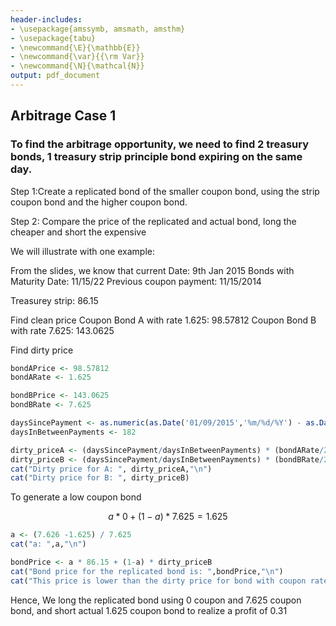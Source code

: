 ```yaml
---
header-includes:
- \usepackage{amssymb, amsmath, amsthm}
- \usepackage{tabu}
- \newcommand{\E}{\mathbb{E}}
- \newcommand{\var}{{\rm Var}}
- \newcommand{\N}{\mathcal{N}}
output: pdf_document
---
```


\noindent \begin{tabu} to \textwidth {@{}X[4 l] @{}X[r]}
  \textbf{Case 1}           & \\ 
  \textbf{MFE 408: Fixed Income}   & \\ 
  \textbf{Professor Longstaff}         & \\
  \textbf{Group 9}          &\\
  \textbf{Students: Yuhua Deng, Xiahao Wang, Nupur Solanki, Haoxuan Tong}
\end{tabu}

## Arbitrage Case 1

### To find the arbitrage opportunity, we need to find 2 treasury bonds, 1 treasury strip principle bond expiring on the same day.

Step 1:Create a replicated bond of the smaller coupon bond, using the strip coupon bond and the higher coupon bond.

Step 2: Compare the price of the replicated and actual bond, long the cheaper and short the expensive

We will illustrate with one example:

From the slides, we know that current Date: 9th Jan 2015
Bonds with Maturity Date: 11/15/22
Previous coupon payment: 11/15/2014

Treasurey strip: 86.15

Find clean price
Coupon Bond A with rate 1.625: 98.57812
Coupon Bond B with rate 7.625: 143.0625

Find dirty price

```r
bondAPrice <- 98.57812
bondARate <- 1.625

bondBPrice <- 143.0625
bondBRate <- 7.625

daysSincePayment <- as.numeric(as.Date('01/09/2015','%m/%d/%Y') - as.Date('11/15/2014','%m/%d/%Y'))
daysInBetweenPayments <- 182

dirty_priceA <- (daysSincePayment/daysInBetweenPayments) * (bondARate/2) + bondAPrice
dirty_priceB <- (daysSincePayment/daysInBetweenPayments) * (bondBRate/2) + bondBPrice
cat("Dirty price for A: ", dirty_priceA,"\n")
cat("Dirty price for B: ", dirty_priceB)
```

To generate a low coupon bond

$$a * 0 + (1 - a) * 7.625 = 1.625$$
```r
a <- (7.626 -1.625) / 7.625
cat("a: ",a,"\n")

bondPrice <- a * 86.15 + (1-a) * dirty_priceB
cat("Bond price for the replicated bond is: ",bondPrice,"\n")
cat("This price is lower than the dirty price for bond with coupon rate 1.625, which is ",dirty_priceA)
```
Hence, We long the replicated bond using 0 coupon and 7.625 coupon bond, and short actual 1.625 coupon bond to realize a profit of 0.31




